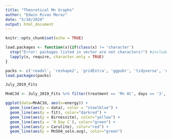 ```yaml
---
title: "Theoretical Mn Graphs"
author: "Edwin Rivas Meraz"
date: "5/10/2020"
output: html_document
---
```


```r
knitr::opts_chunk$set(echo = TRUE)
```


```r
load.packages <- function(x){if(class(x) != 'character') 
  stop("Error: packages listed in vector are not characters!") #includes a sanity check 
  lapply(x, require, character.only = TRUE)
}

packs <- c('readxl', 'reshape2', 'gridExtra', 'ggpubr', 'tidyverse', 'dplyr', 'LCF', 'kableExtra', 'patchwork')
load.packages(packs)
```

```r

July_2019_Fits
```

```r
MnAC3d <- July_2019_Fits %>% filter(treatment == 'Mn AC', days == '3', region == 'XANES')

ggplot(data=MnAC3d, aes(x=energy)) +
  geom_line(aes(y = data), color = "steelblue") + 
  geom_line(aes(y = fit), color="darkred") +
  geom_line(aes(y = Birnessite), color="yellow") + 
  geom_line(aes(y = `0 Day C`), color="green") +
  geom_line(aes(y = Carulite), color="red") + 
  geom_line(aes(y = MnSO4_soln.avg), color="green")
```

